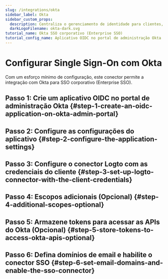 ```yaml
---
slug: /integrations/okta
sidebar_label: Okta
sidebar_custom_props:
  description: Centraliza o gerenciamento de identidade para clientes, funcionários e parceiros.
  darkLogoFilename: okta-dark.svg
tutorial_name: Okta SSO corporativo (Enterprise SSO)
tutorial_config_name: Aplicativo OIDC no portal de administração Okta
---
```




# Configurar Single Sign-On com Okta

Com um esforço mínimo de configuração, este conector permite a integração com Okta para SSO corporativo (Enterprise SSO).

<GuideTip />

## Passo 1: Crie um aplicativo OIDC no portal de administração Okta \{#step-1-create-an-oidc-application-on-okta-admin-portal}

<Step1 />

## Passo 2: Configure as configurações do aplicativo \{#step-2-configure-the-application-settings}

<Step2 />

## Passo 3: Configure o conector Logto com as credenciais do cliente \{#step-3-set-up-logto-connector-with-the-client-credentials}

<Step3 />

## Passo 4: Escopos adicionais (Opcional) \{#step-4-additional-scopes-optional}

<Step4 />

## Passo 5: Armazene tokens para acessar as APIs do Okta (Opcional) \{#step-5-store-tokens-to-access-okta-apis-optional}

<Step5 />

## Passo 6: Defina domínios de email e habilite o conector SSO \{#step-6-set-email-domains-and-enable-the-sso-connector}

<Step6 />
